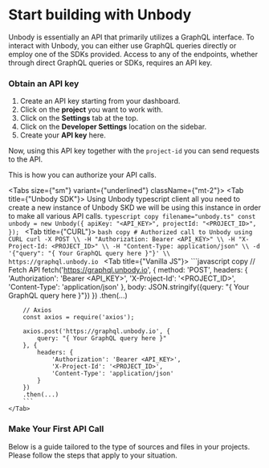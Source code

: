 
# Start building with Unbody
Unbody is essentially an API that primarily utilizes a GraphQL interface. To interact with Unbody, you can either use GraphQL queries directly or employ one of the SDKs provided. Access to any of the endpoints, whether through direct GraphQL queries or SDKs, requires an API key.

### Obtain an API key

1. Create an API key starting from your dashboard.
2. Click on the **project** you want to work with.
3. Click on the **Settings** tab at the top.
4. Click on the **Developer Settings** location on the sidebar.
5. Create your **API key** here.

Now, using this API key together with the `project-id` you can send requests to the API.

This is how you can authorize your API calls.

<Tabs size={"sm"} variant={"underlined"} className={"mt-2"}>
    <Tab title={"Unbody SDK"}>
        Using Unbody typescript client all you need to create a new instance of Unbody SKD we will be using this instance in order to make all various API calls.
        ```typescript copy filename="unbody.ts"
        const unbody = new Unbody({
            apiKey: "<API_KEY>",
            projectId: "<PROJECT_ID>",
        });
        ```
    </Tab>
    <Tab title={"CURL"}>
        ```bash copy
        # Authorized call to Unbody using CURL
        curl -X POST \\
        -H "Authorization: Bearer <API_KEY>" \\
        -H "X-Project-Id: <PROJECT_ID>" \\
            -H "Content-Type: application/json" \\
            -d '{"query": "{ Your GraphQL query here }"}' \\
            https://graphql.unbody.io
            ```
    </Tab>
    <Tab title={"Vanilla JS"}>
        ```javascript copy
        // Fetch API
        fetch('https://graphql.unbody.io', {
            method: 'POST',
            headers: {
                'Authorization': 'Bearer <API_KEY>',
                'X-Project-Id': '<PROJECT_ID>',
                'Content-Type': 'application/json'
            },
            body: JSON.stringify({query: "{ Your GraphQL query here }"})
        })
        .then(...)

        // Axios
        const axios = require('axios');

        axios.post('https://graphql.unbody.io', {
            query: "{ Your GraphQL query here }"
        }, {
            headers: {
                'Authorization': 'Bearer <API_KEY>',
                'X-Project-Id': '<PROJECT_ID>',
                'Content-Type': 'application/json'
            }
        })
        .then(...)
        ```
    </Tab>
</Tabs>

### Make Your First API Call
Below is a guide tailored to the type of sources and files in your projects. Please follow the steps that apply to your situation.

<PageItems>
    <PageCard title={"Google Drive with Google Docs"}
              description={"Choose this option if you have a Google Drive with Google Docs."}
              link={"/docs/get-started/step-2-building/build-with-googledrive"}
              icon={"/provider-icons/Drive.svg"}
    />
    <PageCard title={"Discord Channel with Messages"}
              description={"Choose this option if you have a Discord Channel with Messages."}
              link={"/docs/get-started/step-2-building/build-with-discord"}
              icon={"/provider-icons/Discord.svg"}
    />
    <PageCard title={"Github Issues with Comments"}
              description={"Choose this option if you have a Github Issues with Comments."}
              link={"/docs/get-started/step-2-building/build-with-github"}
              icon={"/provider-icons/Github.svg"}
    />
    <PageCard title={"Text Blocks"}
              description={"Choose this option if you want to work with text blocks regardless of their sources."}
              link={"/docs/get-started/step-2-building/build-with-textblocks"}
              icon={"/icons/menu-board.svg"}
    />
</PageItems>
